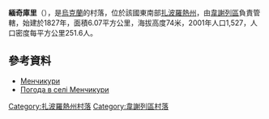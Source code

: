 {{coord|47|4|11|N|34|48|14|E|scale:100000|display=title}}

'''緬奇庫里'''（{{lang-uk|Менчикури}}），是[[烏克蘭|烏克蘭]]的村落，位於該國東南部[[扎波羅熱州|扎波羅熱州]]，由[[韋謝列區|韋謝列區]]負責管轄，始建於1827年，面積6.07平方公里，海拔高度74米，2001年人口1,527，人口密度每平方公里251.6人。

==參考資料==
* [http://w1.c1.rada.gov.ua/pls/z7502/A005?rdat1=05.05.2011&rf7571=12036 Менчикури]{{dead link|date=2018年4月 |bot=InternetArchiveBot |fix-attempted=yes }}
* [http://weather.in.ua/ua/zaporozhskaja/15430 Погода в селі Менчикури]

[[Category:扎波羅熱州村落|Category:扎波羅熱州村落]]
[[Category:韋謝列區村落|Category:韋謝列區村落]]


{{Zaporizhia-geo-stub}}